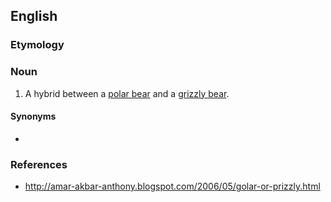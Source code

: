 ==English==

===Etymology===
{{blend|en|polar|grizzly}}

===Noun===
{{en-noun}}
{{wikipedia}}
# A hybrid between a [[polar bear]] and a [[grizzly bear]].

====Synonyms====
* {{l|en|grolar}}
{{C|en|Ursids|Hybrids}}

===References===
* http://amar-akbar-anthony.blogspot.com/2006/05/golar-or-prizzly.html